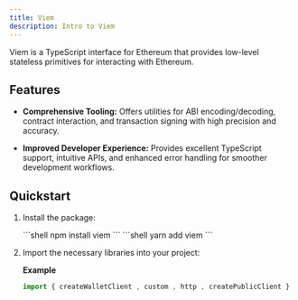 ```yaml
---
title: Viem
description: Intro to Viem
---
```



Viem is a TypeScript interface for Ethereum that provides low-level stateless primitives for interacting with Ethereum.

<CardGrid>
  <LinkCard title="Website" href="https://viem.sh" />
  <LinkCard title="Documentation" href="https://viem.sh/docs/getting-started" />
  <LinkCard title="Recipe" description="Not ready yet but is coming very soon!"/>
</CardGrid>


## Features

- **Comprehensive Tooling:** Offers utilities for ABI encoding/decoding, contract interaction, and transaction signing with high precision and accuracy.

- **Improved Developer Experience:** Provides excellent TypeScript support, intuitive APIs, and enhanced error handling for smoother development workflows.


## Quickstart

<Steps>

1. Install the package:

    <Tabs>
    <TabItem label="npm">
    ```shell
    npm install viem
    ```
    </TabItem>
    <TabItem label="yarn">
    ```shell
    yarn add viem
    ```
    </TabItem>
    </Tabs>

2. Import the necessary libraries into your project:

    **Example**
    ```typescript
    import { createWalletClient , custom , http , createPublicClient } from 'viem'
    ```

</Steps>